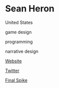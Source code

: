 # Sean Heron

<Location>

United States

</Location>

<Skills>

game design

programming

narrative design

</Skills>

<Personal>

[Website](http://seanheron.weebly.com)

[Twitter](https://twitter.com/seanjcheron)

</Personal>



<Games>

[Final Spike](http://snheron.itch.io/final-spike)

</Games>
